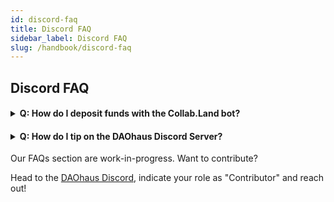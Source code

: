 ```yaml
---
id: discord-faq
title: Discord FAQ
sidebar_label: Discord FAQ
slug: /handbook/discord-faq
---
```


## Discord FAQ

<h4>
  <details>
    <summary>Q: How do I deposit funds with the Collab.Land bot?</summary>
    <p>&nbsp;</p>
    A: please follow the steps below:
    <p>&nbsp;</p>
    If you already have xDAI skip to Step 4 <br />
    If you already have HAUS on xDai skip to Step 5<p>&nbsp;</p>
    <p>
      Assuming you have DAI in your MetaMask wallet on the Ethereum Mainnet...
    </p>
    <ol>
      <li>Connect your wallet on Ethereum Mainnet</li>
      <li>
        Bridge DAI to xDai using{' '}
        <a href='https://bridge.xdaichain.com/'>xDai Bridge</a>
      </li>
      <li>Connect your wallet on xDai</li>
      <li>
        Swap from XDAI to HAUS on{' '}
        <a href='https://app.honeyswap.org/#/swap'>Honeyswap</a>
      </li>
      <li>
        DM <code>!deposit 100</code> to Collab.Land bot on Discord.
        <br />
        <strong>Note:</strong> 100 is the Network Chain Id not an amount.
      </li>
      <li>
        Click link to <code>To update depositor address Click Here</code>
        <br />
        <strong>Note:</strong> If you do not update to send from the correct
        address, the tokens will be lost!
      </li>
      <li>Sign transaction in your wallet</li>
      <li>
        Send HAUS to Collab.land bot at{' '}
        <code>0x8dcCD27e0d1ee15e5986A1568b575B31e81F0bbA</code>
      </li>
      <li>
        DM <code>!balance</code> to Collab.Land bot to verify deposit
      </li>
      <li>Get yer tip on!</li>
    </ol>
  </details>
</h4>

<h4>
  <details>
    <summary> Q: How do I tip on the DAOhaus Discord Server?</summary>
    <p>&nbsp;</p>
    A: In chat try{' '}
    <code>
      !tip &lt;@username&gt; &lt;number of coins&gt; &lt;coin symbol&gt;
    </code>
  </details>
</h4>

Our FAQs section are work-in-progress. Want to contribute?

Head to the [DAOhaus Discord](https://discord.gg/bUd7HqMx), indicate your role as "Contributor" and reach out!
